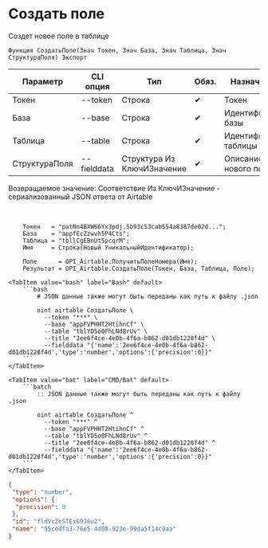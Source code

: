 ﻿---
sidebar_position: 1
---


# Создать поле
 Создет новое поле в таблице



`Функция СоздатьПоле(Знач Токен, Знач База, Знач Таблица, Знач СтруктураПоля) Экспорт`

  | Параметр | CLI опция | Тип | Обяз. | Назначение |
  |-|-|-|-|-|
  | Токен | --token | Строка | &#x2714; | Токен |
  | База | --base | Строка | &#x2714; | Идентификатор базы |
  | Таблица | --table | Строка | &#x2714; | Идентификатор таблицы |
  | СтруктураПоля | --fielddata | Структура Из КлючИЗначение | &#x2714; | Описание нового поля |

  
  Возвращаемое значение:   Соответствие Из КлючИЗначение - сериализованный JSON ответа от Airtable

<br/>




```bsl title="Пример использования для 1С:Предприятие/OneScript"
    Токен   = "patNn4BXW66Yx3pdj.5b93c53cab554a8387de02d...";
    База    = "appfEcZzwvh5P4Cts";
    Таблица = "tbllCgEBnUt5pcqrM";
    Имя     = Строка(Новый УникальныйИдентификатор);

    Поле      = OPI_Airtable.ПолучитьПолеНомера(Имя);
    Результат = OPI_Airtable.СоздатьПоле(Токен, База, Таблица, Поле);
```
    

 <Tabs>
  
    <TabItem value="bash" label="Bash" default>
        ```bash
            # JSON данные также могут быть переданы как путь к файлу .json
            
            oint airtable СоздатьПоле \
              --token "***" \
              --base "appFVPHHT2HtihnCf" \
              --table "tblYD5o0FhLNd8rUv" \
              --title "2ee6f4ce-4e0b-4f6a-b862-d01db1228f4d" \
              --fielddata "{'name':'2ee6f4ce-4e0b-4f6a-b862-d01db1228f4d','type':'number','options':{'precision':0}}"
        ```
    </TabItem>
  
    <TabItem value="bat" label="CMD/Bat" default>
        ```batch
            :: JSON данные также могут быть переданы как путь к файлу .json
            
            oint airtable СоздатьПоле ^
              --token "***" ^
              --base "appFVPHHT2HtihnCf" ^
              --table "tblYD5o0FhLNd8rUv" ^
              --title "2ee6f4ce-4e0b-4f6a-b862-d01db1228f4d" ^
              --fielddata "{'name':'2ee6f4ce-4e0b-4f6a-b862-d01db1228f4d','type':'number','options':{'precision':0}}"
        ```
    </TabItem>
</Tabs>


```json title="Результат"
{
 "type": "number",
 "options": {
  "precision": 0
 },
 "id": "fldVcZeSTEx69J6u2",
 "name": "55cedfa3-76e5-4d08-923e-99da5f14c9aa"
}
```
